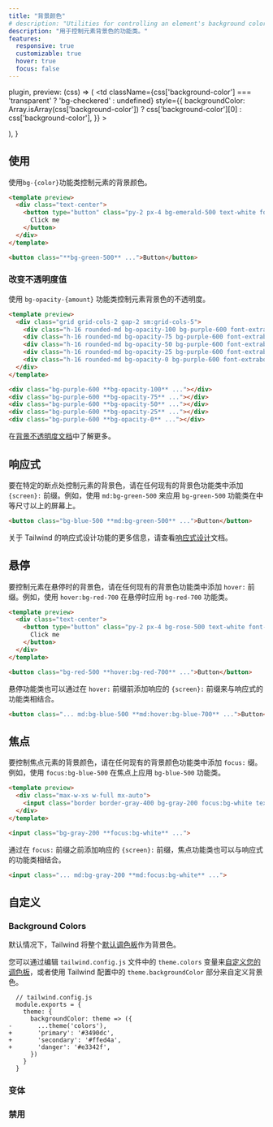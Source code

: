 ```yaml
---
title: "背景颜色"
# description: "Utilities for controlling an element's background color."
description: "用于控制元素背景色的功能类。"
features:
  responsive: true
  customizable: true
  hover: true
  focus: false
---
```



  plugin,
  preview: (css) => (
    <td
      className={css['background-color'] === 'transparent' ? 'bg-checkered' : undefined}
      style={{
        backgroundColor: Array.isArray(css['background-color'])
          ? css['background-color'][0]
          : css['background-color'],
      }}
    >
      <div className="w-24" />
    </td>
  ),
}

<!-- ## Usage -->
## 使用

<!-- Control the background color of an element using the `bg-{color}` utilities. -->
使用`bg-{color}`功能类控制元素的背景颜色。

```html emerald
<template preview>
  <div class="text-center">
    <button type="button" class="py-2 px-4 bg-emerald-500 text-white font-semibold rounded-lg shadow-md focus:outline-none" tabindex="-1">
      Click me
    </button>
  </div>
</template>

<button class="**bg-green-500** ...">Button</button>
```

<!-- ### Changing opacity -->
### 改变不透明度值

<!-- Control the opacity of an element's background color using the `bg-opacity-{amount}` utilities. -->
使用 `bg-opacity-{amount}` 功能类控制元素背景色的不透明度。

```html purple
<template preview>
  <div class="grid grid-cols-2 gap-2 sm:grid-cols-5">
    <div class="h-16 rounded-md bg-opacity-100 bg-purple-600 font-extrabold text-white flex justify-center items-center">100%</div>
    <div class="h-16 rounded-md bg-opacity-75 bg-purple-600 font-extrabold text-white flex justify-center items-center">75%</div>
    <div class="h-16 rounded-md bg-opacity-50 bg-purple-600 font-extrabold text-white flex justify-center items-center">50%</div>
    <div class="h-16 rounded-md bg-opacity-25 bg-purple-600 font-extrabold text-white flex justify-center items-center">25%</div>
    <div class="h-16 rounded-md bg-opacity-0 bg-purple-600 font-extrabold text-white flex justify-center items-center">0%</div>
  </div>
</template>

<div class="bg-purple-600 **bg-opacity-100** ..."></div>
<div class="bg-purple-600 **bg-opacity-75** ..."></div>
<div class="bg-purple-600 **bg-opacity-50** ..."></div>
<div class="bg-purple-600 **bg-opacity-25** ..."></div>
<div class="bg-purple-600 **bg-opacity-0** ..."></div>
```

<!-- Learn more in the [background opacity documentation](/docs/background-opacity). -->
在[背景不透明度文档](/docs/background-opacity)中了解更多。

<!-- ## Responsive -->
## 响应式

<!-- To control the background color of an element at a specific breakpoint, add a `{screen}:` prefix to any existing background color utility. For example, use `md:bg-green-500` to apply the `bg-green-500` utility at only medium screen sizes and above. -->
要在特定的断点处控制元素的背景色，请在任何现有的背景色功能类中添加 `{screen}:` 前缀。例如，使用 `md:bg-green-500` 来应用 `bg-green-500` 功能类在中等尺寸以上的屏幕上。

```html
<button class="bg-blue-500 **md:bg-green-500** ...">Button</button>
```

<!-- For more information about Tailwind's responsive design features, check out the [Responsive Design](/docs/responsive-design) documentation. -->
关于 Tailwind 的响应式设计功能的更多信息，请查看[响应式设计](/docs/responsive-design)文档。

<!-- ## Hover -->
## 悬停

<!-- To control the background color of an element on hover, add the `hover:` prefix to any existing background color utility. For example, use `hover:bg-red-700` to apply the `bg-red-700` utility on hover. -->
要控制元素在悬停时的背景色，请在任何现有的背景色功能类中添加 `hover:` 前缀。例如，使用 `hover:bg-red-700` 在悬停时应用 `bg-red-700` 功能类。

```html rose
<template preview>
  <div class="text-center">
    <button type="button" class="py-2 px-4 bg-rose-500 text-white font-semibold rounded-lg shadow-md hover:bg-rose-700 focus:outline-none" tabindex="-1">
      Click me
    </button>
  </div>
</template>

<button class="bg-red-500 **hover:bg-red-700** ...">Button</button>
```

<!-- Hover utilities can also be combined with responsive utilities by adding the responsive `{screen}:` prefix *before* the `hover:` prefix. -->
悬停功能类也可以通过在 `hover:` 前缀前添加响应的 `{screen}:` 前缀来与响应式的功能类相结合。

```html
<button class="... md:bg-blue-500 **md:hover:bg-blue-700** ...">Button</button>
```

<!-- ## Focus -->
## 焦点

<!-- To control the background color of an element on focus, add the `focus:` prefix to any existing background color utility. For example, use `focus:bg-blue-500` to apply the `bg-blue-500` utility on focus. -->
要控制焦点元素的背景颜色，请在任何现有的背景颜色功能类中添加 `focus:` 缀。例如，使用 `focus:bg-blue-500` 在焦点上应用 `bg-blue-500` 功能类。

```html amber
<template preview>
  <div class="max-w-xs w-full mx-auto">
    <input class="border border-gray-400 bg-gray-200 focus:bg-white text-gray-900 appearance-none inline-block w-full border rounded py-3 px-4 focus:outline-none" placeholder="Focus me">
  </div>
</template>

<input class="bg-gray-200 **focus:bg-white** ...">
```

<!-- Focus utilities can also be combined with responsive utilities by adding the responsive `{screen}:` prefix *before* the `focus:` prefix. -->
通过在 `focus:` 前缀之前添加响应的 `{screen}:` 前缀，焦点功能类也可以与响应式的功能类相结合。

```html
<input class="... md:bg-gray-200 **md:focus:bg-white** ...">
```

<!-- ## Customizing -->
## 自定义 

### Background Colors

<!-- By default Tailwind makes the entire [default color palette](/docs/customizing-colors#default-color-palette) available as background colors. -->

<!-- You can [customize your color palette](/docs/colors#customizing) by editing the `theme.colors` variable in your `tailwind.config.js` file, or customize just your background colors using the `theme.backgroundColor` section of your Tailwind config. -->
默认情况下，Tailwind 将整个[默认调色板](/docs/customizing-colors#default-color-palette)作为背景色。

您可以通过编辑 `tailwind.config.js` 文件中的 `theme.colors` 变量来[自定义您的调色板](/docs/colors#-2)，或者使用 Tailwind 配置中的 `theme.backgroundColor` 部分来自定义背景色。

```diff-js
  // tailwind.config.js
  module.exports = {
    theme: {
      backgroundColor: theme => ({
-       ...theme('colors'),
+       'primary': '#3490dc',
+       'secondary': '#ffed4a',
+       'danger': '#e3342f',
      })
    }
  }
```

<!-- ### Variants -->
### 变体 

<Variants plugin="backgroundColor" />

<!-- ### Disabling -->
### 禁用 

<Disabling plugin="backgroundColor" />
